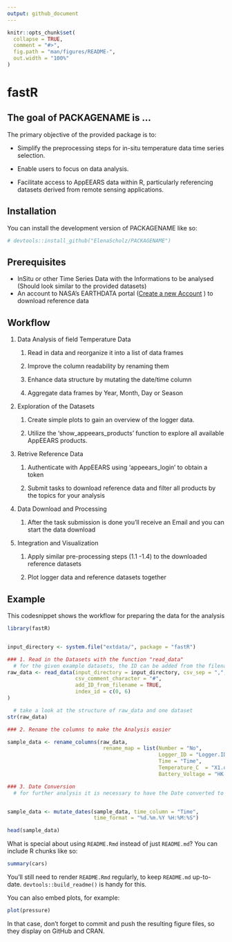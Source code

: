 ```yaml
---
output: github_document
---
```


<!-- README.md is generated from README.Rmd. Please edit that file -->

```r
knitr::opts_chunk$set(
  collapse = TRUE,
  comment = "#>",
  fig.path = "man/figures/README-",
  out.width = "100%"
)
```

# fastR

<!-- badges: start -->

<!-- badges: end -->

## The goal of PACKAGENAME is ...

The primary objective of the provided package is to:

-   Simplify the preprocessing steps for in-situ temperature data time series selection.

-   Enable users to focus on data analysis.

-   Facilitate access to AppEEARS data within R, particularly referencing datasets derived from remote sensing applications.

    <!-- -->

## Installation

You can install the development version of PACKAGENAME like so:

``` r
# devtools::install_github("ElenaScholz/PACKAGENAME")
```

## Prerequisites

-   InSitu or other Time Series Data with the Informations to be analysed (Should look similar to the provided datasets)
-   An account to NASA's EARTHDATA portal ([Create a new Account](http://urs.earthdata.nasa.gov) ) to download reference data

## Workflow

1.  Data Analysis of field Temperature Data

    1.  Read in data and reorganize it into a list of data frames

    2.  Improve the column readability by renaming them

    3.  Enhance data structure by mutating the date/time column

    4.  Aggregate data frames by Year, Month, Day or Season

2.  Exploration of the Datasets

    1.  Create simple plots to gain an overview of the logger data.

    2.  Utilize the 'show_appeears_products' function to explore all available AppEEARS products.

3.  Retrive Reference Data

    1.  Authenticate with AppEEARS using 'appeears_login' to obtain a token

    2.  Submit tasks to download reference data and filter all products by the topics for your analysis

4.  Data Download and Processing

    1.  After the task submission is done you'll receive an Email and you can start the data download

5.  Integration and Visualization

    1.  Apply similar pre-processing steps (1.1 -1.4) to the downloaded reference datasets

    2.  Plot logger data and reference datasets together

## Example

This codesnippet shows the workflow for preparing the data for the analysis

```r
library(fastR)


input_directory <- system.file("extdata/", package = "fastR")

### 1. Read in the Datasets with the function "read_data"
  # for the given example datasets, the ID can be added from the filename. 
raw_data <- read_data(input_directory = input_directory, csv_sep = ",",
                      csv_comment_character = "#",
                      add_ID_from_filename = TRUE,
                      index_id = c(0, 6)
) 

  # take a look at the structure of raw_data and one dataset
str(raw_data)

### 2. Rename the columns to make the Analysis easier

sample_data <- rename_columns(raw_data, 
                               rename_map = list(Number = "No", 
                                                 Logger_ID = "Logger.ID", 
                                                 Time = "Time", 
                                                 Temperature_C  = "X1.oC",
                                                 Battery_Voltage = "HK.Bat.V"))

### 3. Date Conversion 
  # for further analysis it is necessary to have the Date converted to the type         "Date". Therefore check if the format of the Time Column. 


sample_data <- mutate_dates(sample_data, time_column = "Time",
                            time_format = "%d.%m.%Y %H:%M:%S")

head(sample_data)

```

What is special about using `README.Rmd` instead of just `README.md`? You can include R chunks like so:

```r
summary(cars)
```

You'll still need to render `README.Rmd` regularly, to keep `README.md` up-to-date. `devtools::build_readme()` is handy for this.

You can also embed plots, for example:

```r
plot(pressure)
```

In that case, don't forget to commit and push the resulting figure files, so they display on GitHub and CRAN.
